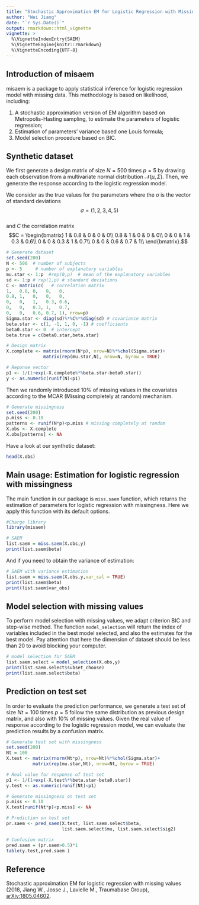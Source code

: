 ```yaml
---
title: "Stochastic Approximation EM for Logistic Regression with Missing Values"
author: "Wei Jiang"
date: "`r Sys.Date()`"
output: rmarkdown::html_vignette
vignette: >
  %\VignetteIndexEntry{SAEM}
  %\VignetteEngine{knitr::rmarkdown}
  %\VignetteEncoding{UTF-8}
---
```

## Introduction of misaem

misaem is a package to apply statistical inference for logistic regression model with missing data. This methodology is based on likelihood, including:

1. A stochastic approximation version of EM algorithm based on Metropolis-Hasting sampling, to estimate the parameters of logistic regression;
2. Estimation of parameters' variance based one Louis formula;
3. Model selection procedure based on BIC. 


## Synthetic dataset

We first generate a design matrix of size $N=500$ times $p=5$ by drawing each observation from a multivariate normal distribution $\mathcal{N}(\mu, \Sigma)$. Then, we generate the response according to the logistic regression model.

We consider as the true values for the parameters
\begin{equation*}
\begin{split}
\beta &= (0, 1, -1, 1, 0, -1),\\
\mu &= (1,2,3,4,5),\\
\Sigma &= \text{diag}(\sigma)C \text{diag}(\sigma),
\end{split}
\end{equation*} 
where the $\sigma$ is the vector of standard deviations 
$$\sigma=(1,2,3,4,5)$$  
and  $C$ the correlation matrix 
$$C = \begin{bmatrix}
1  & 0.8 & 0 & 0 &   0\\
0.8 & 1 & 0 & 0  &  0\\
0  & 0 & 1 & 0.3 &   0.6\\
0 & 0 & 0.3 & 1 &  0.7\\
0 & 0 & 0.6 & 0.7 &  1\\
\end{bmatrix}.$$ 

```r
# Generate dataset
set.seed(200)
N <- 500  # number of subjects
p <- 5     # number of explanatory variables
mu.star <- 1:p  #rep(0,p)  # mean of the explanatory variables
sd <- 1:p # rep(1,p) # standard deviations
C <- matrix(c(   # correlation matrix
1,   0.8, 0,   0,   0,
0.8, 1,   0,   0,   0,
0,   0,   1,   0.3, 0.6,
0,   0,   0.3, 1,   0.7,
0,   0,   0.6, 0.7, 1), nrow=p)
Sigma.star <- diag(sd)%*%C%*%diag(sd) # covariance matrix
beta.star <- c(1, -1, 1, 0, -1) # coefficients
beta0.star <- 0  # intercept
beta.true = c(beta0.star,beta.star)

# Design matrix
X.complete <- matrix(rnorm(N*p), nrow=N)%*%chol(Sigma.star)+
              matrix(rep(mu.star,N), nrow=N, byrow = TRUE)

# Reponse vector
p1 <- 1/(1+exp(-X.complete%*%beta.star-beta0.star))
y <- as.numeric(runif(N)<p1)
```

Then we randomly introduced 10\% of missing values in the covariates according to the MCAR (Missing completely at random) mechanism.
```r
# Generate missingness
set.seed(200)
p.miss <- 0.10
patterns <- runif(N*p)<p.miss # missing completely at random
X.obs <- X.complete
X.obs[patterns] <- NA
```

Have a look at our synthetic dataset:
```r
head(X.obs)
```

## Main usage: Estimation for logistic regression with missingness

The main function in our package is `miss.saem` function, which returns the estimation of parameters for logistic regression with missingness. Here we apply this function with its default options.
```r
#Charge library
library(misaem)

# SAEM
list.saem = miss.saem(X.obs,y)
print(list.saem$beta)
```

And if you need to obtain the variance of estimation:
```r
# SAEM with variance estimation
list.saem = miss.saem(X.obs,y,var_cal = TRUE)
print(list.saem$beta)
print(list.saem$var_obs)
```

## Model selection with missing values
To perform model selection with missing values, we adapt criterion BIC and step-wise method. The function `model_selection` will return the index of variables included in the best model selected, and also the estimates for the best model. Pay attention that here the dimension of dataset should be less than 20 to avoid blocking your computer.

```r
# model selection for SAEM
list.saem.select = model_selection(X.obs,y)
print(list.saem.select$subset_choose)
print(list.saem.select$beta)
```

## Prediction on test set
In order to evaluate the prediction performance, we generate a test set of size $Nt=100$ times $p=5$ follow the same distribution as previous design matrix, and also with 10\% of missing values. Given the real value of response according to the logistic regression model, we can evaluate the prediction results by a confusion matrix.
```r
# Generate test set with missingness
set.seed(200)
Nt = 100
X.test <- matrix(rnorm(Nt*p), nrow=Nt)%*%chol(Sigma.star)+
          matrix(rep(mu.star,Nt), nrow=Nt, byrow = TRUE)

# Real value for response of test set
p1 <- 1/(1+exp(-X.test%*%beta.star-beta0.star))
y.test <- as.numeric(runif(Nt)<p1)

# Generate missingness on test set
p.miss <- 0.10
X.test[runif(Nt*p)<p.miss] <- NA

# Prediction on test set
pr.saem <- pred_saem(X.test, list.saem.select$beta, 
                     list.saem.select$mu, list.saem.select$sig2)

# Confusion matrix
pred.saem = (pr.saem>0.5)*1
table(y.test,pred.saem )
```
 
## Reference 
Stochastic approximation EM for logistic regression with missing values (2018, Jiang W., Josse J., Lavielle M., Traumabase Group), [arXiv:1805.04602](https://arxiv.org/abs/1805.04602).

